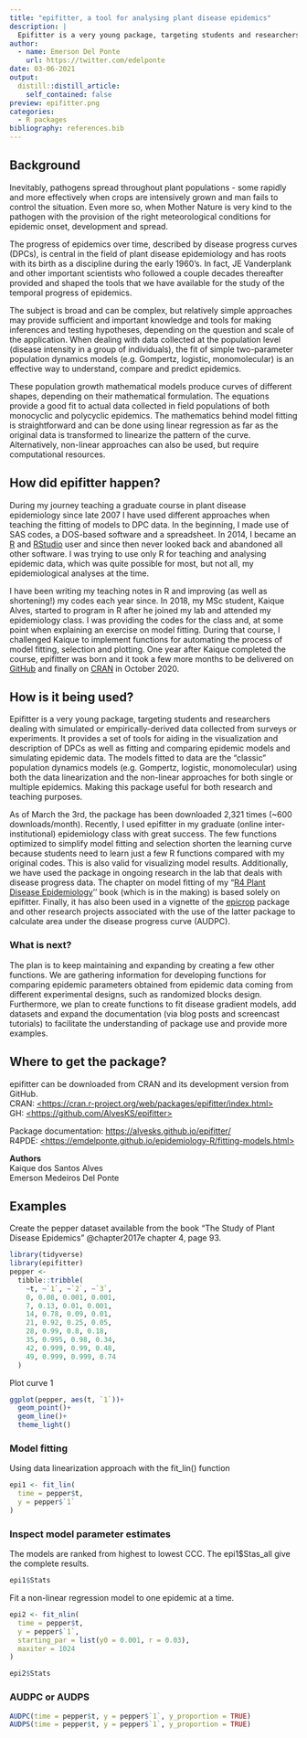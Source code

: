 ```yaml
---
title: "epifitter, a tool for analysing plant disease epidemics"
description: |
  Epifitter is a very young package, targeting students and researchers dealing with simulated or empirically-derived data collected from surveys or experiments. It provides a set of tools for aiding in the visualization and description of DPCs as well as fitting and comparing epidemic models and simulating epidemic data.
author:
  - name: Emerson Del Ponte
    url: https://twitter.com/edelponte
date: 03-06-2021
output:
  distill::distill_article:
    self_contained: false
preview: epifitter.png
categories: 
  - R packages
bibliography: references.bib
---
```


## Background
Inevitably, pathogens spread throughout plant populations - some rapidly and more effectively when crops are intensively grown and man fails to control the situation. Even more so, when Mother Nature is very kind to the pathogen with the provision of the right meteorological conditions for epidemic onset, development and spread.

The progress of epidemics over time, described by disease progress curves (DPCs), is central in the field of plant disease epidemiology and has roots with its birth as a discipline during the early 1960's. In fact, JE Vanderplank and other important scientists who followed a couple decades thereafter provided and shaped the tools that we have available for the study of the temporal progress of epidemics.

The subject is broad and can be complex, but relatively simple approaches may provide sufficient and important knowledge and tools for making inferences and testing hypotheses, depending on the question and scale of the application. When dealing with data collected at the population level (disease intensity in a group of individuals), the fit of simple two-parameter population dynamics models (e.g. Gompertz, logistic, monomolecular) is an effective way to understand, compare and predict epidemics.

These population growth mathematical models produce curves of different shapes, depending on their mathematical formulation. The equations provide a good fit to actual data collected in field populations of both monocyclic and polycyclic epidemics. The mathematics behind model fitting is straightforward and can be done using linear regression as far as the original data is transformed to linearize the pattern of the curve. Alternatively, non-linear approaches can also be used, but require computational resources.

## How did epifitter happen?

During my journey teaching a graduate course in plant disease epidemiology since late 2007 I have used different approaches when teaching the fitting of models to DPC data. In the beginning, I made use of SAS codes, a DOS-based software and a spreadsheet. In 2014, I became an [R](https://www.r-project.org/) and [RStudio](https://rstudio.com) user and since then never looked back and abandoned all other software. I was trying to use only R for teaching and analysing epidemic data, which was quite possible for most, but not all, my epidemiological analyses at the time.

I have been writing my teaching notes in R and improving (as well as shortening!) my codes each year since. In 2018, my MSc student, Kaique Alves, started to program in R after he joined my lab and attended my epidemiology class. I was providing the codes for the class and, at some point when explaining an exercise on model fitting. During that course, I challenged Kaique to implement functions for automating the process of model fitting, selection and plotting. One year after Kaique completed the course, epifitter was born and it took a few more months to be delivered on [GitHub](https://github.com/AlvesKS/epifitter) and finally on [CRAN](https://cran.r-project.org/web/packages/epifitter/index.html) in October 2020.

## How is it being used?

Epifitter is a very young package, targeting students and researchers dealing with simulated or empirically-derived data collected from surveys or experiments. It provides a set of tools for aiding in the visualization and description of DPCs as well as fitting and comparing epidemic models and simulating epidemic data. The models fitted to data are the "classic" population dynamics models (e.g. Gompertz, logistic, monomolecular) using both the data linearization and the non-linear approaches for both single or multiple epidemics. Making this package useful for both research and teaching purposes.

As of March the 3rd, the package has been downloaded 2,321 times (\~600 downloads/month). Recently, I used epifitter in my graduate (online inter-institutional) epidemiology class with great success. The few functions optimized to simplify model fitting and selection shorten the learning curve because students need to learn just a few R functions compared with my original codes. This is also valid for visualizing model results. Additionally, we have used the package in ongoing research in the lab that deals with disease progress data. The chapter on model fitting of my "[R4 Plant Disease Epidemiology](https://emdelponte.github.io/epidemiology-R/fitting-models.html)'' book (which is in the making) is based solely on epifitter. Finally, it has also been used in a vignette of the [epicrop](https://adamhsparks.github.io/epicrop/) package and other research projects associated with the use of the latter package to calculate area under the disease progress curve (AUDPC).

### What is next? 

The plan is to keep maintaining and expanding by creating a few other functions. We are gathering information for developing functions for comparing epidemic parameters obtained from epidemic data coming from different experimental designs, such as randomized blocks design. Furthermore, we plan to create functions to fit disease gradient models, add datasets and expand the documentation (via blog posts and screencast tutorials) to facilitate the understanding of package use and provide more examples.

## Where to get the package?

epifitter can be downloaded from CRAN and its development version from GitHub. \
CRAN: [<https://cran.r-project.org/web/packages/epifitter/index.html>](https://cran.r-project.org/web/packages/epifitter/index.html){.uri} \
GH: [<https://github.com/AlvesKS/epifitter>](https://github.com/AlvesKS/epifitter){.uri}

Package documentation: <https://alvesks.github.io/epifitter/> \
R4PDE: [<https://emdelponte.github.io/epidemiology-R/fitting-models.html>](https://emdelponte.github.io/epidemiology-R/fitting-models.html){.uri}

**Authors**\
Kaique dos Santos Alves \
Emerson Medeiros Del Ponte

## Examples

Create the pepper dataset available from the book "The Study of Plant Disease Epidemics" @chapter2017e chapter 4, page 93.

```r
library(tidyverse)
library(epifitter)
pepper <-
  tibble::tribble(
    ~t, ~`1`, ~`2`, ~`3`,
    0, 0.08, 0.001, 0.001,
    7, 0.13, 0.01, 0.001,
    14, 0.78, 0.09, 0.01,
    21, 0.92, 0.25, 0.05,
    28, 0.99, 0.8, 0.18,
    35, 0.995, 0.98, 0.34,
    42, 0.999, 0.99, 0.48,
    49, 0.999, 0.999, 0.74
  )

```

Plot curve 1

```r
ggplot(pepper, aes(t, `1`))+
  geom_point()+
  geom_line()+
  theme_light()
```

### Model fitting

Using data linearization approach with the fit_lin() function

```r
epi1 <- fit_lin(
  time = pepper$t,
  y = pepper$`1`
)
```

### Inspect model parameter estimates

The models are ranked from highest to lowest CCC. The epi1\$Stas_all give the complete results.

```r
epi1$Stats
```

Fit a non-linear regression model to one epidemic at a time.

```r
epi2 <- fit_nlin(
  time = pepper$t,
  y = pepper$`1`,
  starting_par = list(y0 = 0.001, r = 0.03),
  maxiter = 1024
)

epi2$Stats
```

### AUDPC or AUDPS

```r
AUDPC(time = pepper$t, y = pepper$`1`, y_proportion = TRUE)
AUDPS(time = pepper$t, y = pepper$`1`, y_proportion = TRUE)
```
